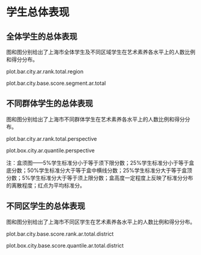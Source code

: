 <!-- chapter total -->

\mytext

# 学生总体表现

## 全体学生的总体表现

图\ref{fig: `r gio.R$GetPlotTitle("plot.bar.city.ar.rank.total.region")`}和图\ref{fig: `r gio.R$GetPlotTitle("plot.bar.city.base.score.segment.ar.total")`}分别给出了上海市全体学生及不同区域学生在艺术素养各水平上的人数比例和得分分布。

plot.bar.city.ar.rank.total.region

plot.bar.city.base.score.segment.ar.total


## 不同群体学生的总体表现

图\ref{fig: `r gio.R$GetPlotTitle("plot.bar.city.ar.rank.total.perspective")`}和图\ref{fig: `r gio.R$GetPlotTitle("plot.box.city.ar.quantile.perspective")`}分别给出了上海市不同群体学生在艺术素养各水平上的人数比例和得分分布。

plot.bar.city.ar.rank.total.perspective

plot.box.city.ar.quantile.perspective

\mylist
注：盒须图——5\%学生标准分小于等于须下限分数；25\%学生标准分小于等于盒底分数；50\%学生标准分大于等于盒中横线分数；25\%学生标准分大于等于盒顶分数；5\%学生标准分大于等于须上限分数；盒高度一定程度上反映了标准分分布的离散程度；红点为平均标准分。
\mytext

## 不同区学生的总体表现

图\ref{fig: `r gio.R$GetPlotTitle("plot.bar.city.base.score.rank.ar.total.district")`}和图\ref{fig: `r gio.R$GetPlotTitle("plot.box.city.base.score.quantile.ar.total.district")`}分别给出了上海市不同区学生在艺术素养各水平上的人数比例和得分分布。

plot.bar.city.base.score.rank.ar.total.district

plot.box.city.base.score.quantile.ar.total.district



<!-- end of chapter total -->
